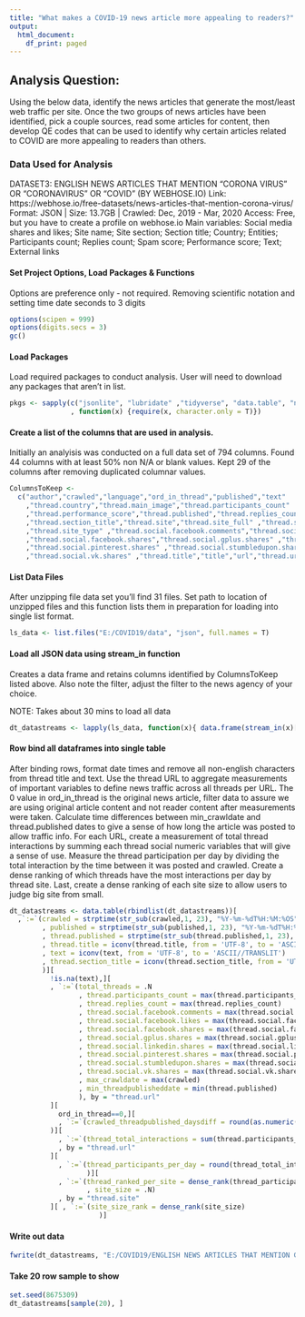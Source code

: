 ---
title: "What makes a COVID-19 news article more appealing to readers?"
output:
  html_document:
    df_print: paged
---

## Analysis Question:

Using the below data, identify the news articles that generate the most/least web traffic per site. Once the two groups of news articles have been identified, pick a couple sources, read some articles for content, then develop QE codes that can be used to identify why certain articles related to COVID are more appealing to readers than others. 

### Data Used for Analysis

DATASET3: ENGLISH NEWS ARTICLES THAT MENTION "CORONA VIRUS" OR "CORONAVIRUS" OR "COVID" (BY WEBHOSE.IO)
Link: https://webhose.io/free-datasets/news-articles-that-mention-corona-virus/
Format: JSON | Size: 13.7GB | Crawled: Dec, 2019 - Mar, 2020
Access: Free, but you have to create a profile on webhose.io
Main variables: Social media shares and likes; Site name; Site section; Section title; Country; Entities; Participants count; Replies count; Spam score; Performance score; Text; External links

#### Set Project Options, Load Packages & Functions

Options are preference only - not required. Removing scientific notation and setting time date seconds to 3 digits
```{r}
options(scipen = 999)
options(digits.secs = 3)           
gc()
```

#### Load Packages

Load required packages to conduct analysis. User will need to download any packages that aren't in list.
```{r, warning=F, message=F}
pkgs <- sapply(c("jsonlite", "lubridate" ,"tidyverse", "data.table", "ndjson")
               , function(x) {require(x, character.only = T)})
```

#### Create a list of the columns that are used in analysis. 

Initially an analyisis was conducted on a full data set of 794 columns. Found 44 columns with at least 50% non N/A or blank values. Kept 29 of the columns after removing duplicated columnar values.   
```{r}
ColumnsToKeep <- 
  c("author","crawled","language","ord_in_thread","published","text"
    ,"thread.country","thread.main_image","thread.participants_count"
    ,"thread.performance_score","thread.published","thread.replies_count"
    ,"thread.section_title","thread.site","thread.site_full" ,"thread.site_section"
    ,"thread.site_type" ,"thread.social.facebook.comments","thread.social.facebook.likes" 
    ,"thread.social.facebook.shares","thread.social.gplus.shares" ,"thread.social.linkedin.shares"
    ,"thread.social.pinterest.shares" ,"thread.social.stumbledupon.shares"
    ,"thread.social.vk.shares" ,"thread.title","title","url","thread.url")

```

#### List Data Files

After unzipping file data set you'll find 31 files. Set path to location of unzipped files and this function lists them in preparation for loading into single list format. 
```{r}
ls_data <- list.files("E:/COVID19/data", "json", full.names = T)
```

#### Load all JSON data using stream_in function

Creates a data frame and retains columns identified by ColumnsToKeep listed above. Also note the filter, adjust the filter to the news agency of your choice. 

NOTE: Takes about 30 mins to load all data

```{r, warning=F}
dt_datastreams <- lapply(ls_data, function(x){ data.frame(stream_in(x)[str_detect(thread.site, "foxnews.com|cnn.com"),])[, ColumnsToKeep]}) 
```

#### Row bind all dataframes into single table

After binding rows, format date times and remove all non-english characters from thread title and text. Use the thread URL to aggregate measurements of important variables to define news traffic across all threads per URL. The 0 value in ord_in_thread is the original news article, filter data to assure we are using original article content and not reader content after measurements were taken. Calculate time differences between min_crawldate and thread.published dates to give a sense of how long the article was posted to allow traffic info. For each URL, create a measurement of total thread interactions by summing each thread social numeric variables that will give a sense of use. Measure the thread participation per day by dividing the total interaction by the time between it was posted and crawled. Create a dense ranking of which threads have the most interactions per day by thread site. Last, create a dense ranking of each site size to allow users to judge big site from small. 

```{r, warning=F, message=F}
dt_datastreams <- data.table(rbindlist(dt_datastreams))[
  ,`:=`(crawled = strptime(str_sub(crawled,1, 23), "%Y-%m-%dT%H:%M:%OS")
        , published = strptime(str_sub(published,1, 23), "%Y-%m-%dT%H:%M:%OS")
        , thread.published = strptime(str_sub(thread.published,1, 23), "%Y-%m-%dT%H:%M:%OS")
        , thread.title = iconv(thread.title, from = 'UTF-8', to = 'ASCII//TRANSLIT')
        , text = iconv(text, from = 'UTF-8', to = 'ASCII//TRANSLIT')
        , thread.section_title = iconv(thread.section_title, from = 'UTF-8', to = 'ASCII//TRANSLIT')
        )][
          !is.na(text),][
          , `:=`(total_threads = .N
                 , thread.participants_count = max(thread.participants_count)
                 , thread.replies_count = max(thread.replies_count)
                 , thread.social.facebook.comments = max(thread.social.facebook.comments)
                 , thread.social.facebook.likes = max(thread.social.facebook.likes)
                 , thread.social.facebook.shares = max(thread.social.facebook.shares)
                 , thread.social.gplus.shares = max(thread.social.gplus.shares)
                 , thread.social.linkedin.shares = max(thread.social.linkedin.shares)
                 , thread.social.pinterest.shares = max(thread.social.pinterest.shares)
                 , thread.social.stumbledupon.shares = max(thread.social.stumbledupon.shares)
                 , thread.social.vk.shares = max(thread.social.vk.shares)
                 , max_crawldate = max(crawled)
                 , min_threadpublisheddate = min(thread.published)
                 ), by = "thread.url"
          ][
            ord_in_thread==0,][
            , `:=`(crawled_threadpublished_daysdiff = round(as.numeric(difftime(max_crawldate, min_threadpublisheddate, units = "days")),2)
          )][
            , `:=`(thread_total_interactions = sum(thread.participants_count, thread.replies_count, thread.social.facebook.comments, thread.social.facebook.likes, thread.social.facebook.shares,thread.social.gplus.shares, thread.social.linkedin.shares, thread.social.pinterest.shares, thread.social.stumbledupon.shares, thread.social.vk.shares) )
            , by = "thread.url"
          ][
            , `:=`(thread_participants_per_day = round(thread_total_interactions/crawled_threadpublished_daysdiff,2)
                   )][
            , `:=`(thread_ranked_per_site = dense_rank(thread_participants_per_day)
                   , site_size = .N)
            , by = "thread.site"
          ][ , `:=`(site_size_rank = dense_rank(site_size)
                      )]

```


#### Write out data
```{r, warning=F, message=F}

fwrite(dt_datastreams, "E:/COVID19/ENGLISH NEWS ARTICLES THAT MENTION CORONA VIRUS FOX AND CNN.csv")

```


#### Take 20 row sample to show
```{r, warning=F, message=F}
set.seed(8675309)
dt_datastreams[sample(20), ]

```
